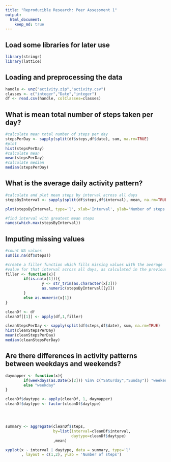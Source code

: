 ```yaml
---
title: "Reproducible Research: Peer Assessment 1"
output: 
  html_document:
    keep_md: true
---
```

## Load some libraries for later use
```r

library(stringr)
library(lattice)

```


## Loading and preprocessing the data
```r

handle <- unz("activity.zip","activity.csv")
classes <- c("integer","Date","integer")
df <- read.csv(handle, colClasses=classes)

```


## What is mean total number of steps taken per day?
```r
#calculate mean total number of steps per day
stepsPerDay <- sapply(split(df$steps,df$date), sum, na.rm=TRUE)
#plot
hist(stepsPerDay)
#calculate mean
mean(stepsPerDay)
#calculate median
median(stepsPerDay)

```


## What is the average daily activity pattern?
```r
#calculate and plot mean steps by interval across all days
stepsByInterval <- sapply(split(df$steps,df$interval), mean, na.rm=TRUE)

plot(stepsByInterval, type='l', xlab='Interval', ylab='Number of steps')

#find interval with greatest mean steps
names(which.max(stepsByInterval))
```
## Imputing missing values

```r
#count NA values
sum(is.na(df$steps))

#create a filler function which fills missing values with the average
#value for that interval across all days, as calculated in the previous step
filler <- function(x){
        if(is.na(x[1])){
                y <- str_trim(as.character(x[3]))
                as.numeric(stepsByInterval[[y]])
        }
        else as.numeric(x[1])
}

cleanDf <- df
cleanDf[[1]] <- apply(df,1,filler)

cleanStepsPerDay <- sapply(split(df$steps,df$date), sum, na.rm=TRUE)
hist(cleanStepsPerDay)
mean(cleanStepsPerDay)
median(cleanStepsPerDay)
```

## Are there differences in activity patterns between weekdays and weekends?

```r
daymapper <- function(x){
        if(weekdays(as.Date(x[2])) %in% c("Saturday","Sunday")) "weekend"
        else "weekday"
}

cleanDf$daytype <- apply(cleanDf, 1, daymapper)
cleanDf$daytype <- factor(cleanDf$daytype)




summary <- aggregate(cleanDf$steps,
                     by=list(interval=cleanDf$interval,
                             daytype=cleanDf$daytype)
                     ,mean)

xyplot(x ~ interval | daytype, data = summary, type='l'
       , layout = c(1,2), ylab = 'Number of steps')

```
